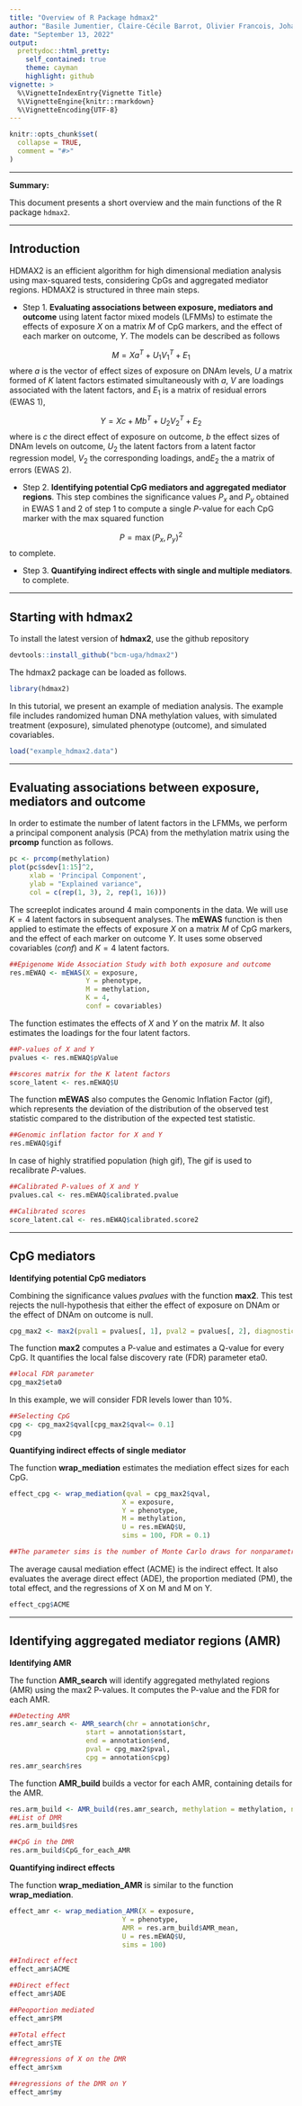 ```yaml
---
title: "Overview of R Package hdmax2"
author: "Basile Jumentier, Claire-Cécile Barrot, Olivier Francois, Johanna Lepeule"
date: "September 13, 2022"
output:
  prettydoc::html_pretty:
    self_contained: true
    theme: cayman
    highlight: github
vignette: >
  %\VignetteIndexEntry{Vignette Title}
  %\VignetteEngine{knitr::rmarkdown}
  %\VignetteEncoding{UTF-8}
---
```


```r
knitr::opts_chunk$set(
  collapse = TRUE,
  comment = "#>"
)
```

***

**Summary:**

This document presents a short overview and the main functions of the R package `hdmax2`.

***

## Introduction 

HDMAX2 is an efficient algorithm for high dimensional mediation analysis using max-squared tests, considering CpGs and aggregated mediator regions. HDMAX2 is structured in three main steps.

- Step 1. **Evaluating associations between exposure, mediators and outcome** using latent factor mixed models (LFMMs) to estimate the effects of exposure $X$ on a matrix $M$ of CpG markers, and the effect of each marker on outcome, $Y$. The models can be described as follows

$$
 M=Xa^T +U_1V_1^T +E_1
$$
where $a$ is the vector of effect sizes of exposure on DNAm levels, $U$ a matrix formed of $K$ latent factors estimated simultaneously with $a$, $V$ are loadings associated with the latent factors, and  $E_1$ is a matrix of residual errors (EWAS 1),

$$
Y=Xc+Mb^T +U_2V_2^T +E_2 
$$
where is $c$ the direct effect of exposure on outcome, $b$ the effect sizes of DNAm levels on outcome, $U_2$ the latent factors from a latent factor regression model, $V_2$ the corresponding loadings, and$E_2$ the a matrix of errors (EWAS 2).

- Step 2. **Identifying potential CpG mediators and aggregated mediator regions**. This step combines the significance values $P_x$ and $P_y$ obtained in EWAS 1 and 2 of step 1 to compute a single  $P$-value for each CpG marker with the max squared function

$$
P = \max(P_x, P_y)^2
$$
to complete. 

- Step 3. **Quantifying indirect effects with single and multiple mediators**.
to complete.


***
## Starting with hdmax2

To install the latest version of **hdmax2**, use the github repository 
```r
devtools::install_github("bcm-uga/hdmax2")
```
The hdmax2 package can be loaded as follows. 
```r
library(hdmax2)
```

In this tutorial, we present an example of mediation analysis. The example file includes randomized human DNA methylation values, with simulated treatment (exposure), simulated phenotype (outcome), and simulated covariables.  

```r
load("example_hdmax2.data")
```
***

## Evaluating associations between exposure, mediators and outcome

In order to estimate the number of latent factors in the LFMMs, we perform a principal component analysis (PCA) from the methylation matrix using the **prcomp** function as follows. 

```r
pc <- prcomp(methylation)
plot(pc$sdev[1:15]^2,
     xlab = 'Principal Component',
     ylab = "Explained variance",
     col = c(rep(1, 3), 2, rep(1, 16)))
```

The screeplot indicates around 4 main components in the data. We will use $K = 4$ latent factors in subsequent analyses. The **mEWAS** function is then applied to estimate the effects of exposure $X$ on a matrix $M$ of CpG markers, and the effect of each marker on outcome $Y$. It uses some observed covariables ($conf$) and $K = 4$ latent factors.

```r
##Epigenome Wide Association Study with both exposure and outcome
res.mEWAQ <- mEWAS(X = exposure,
                   Y = phenotype,
                   M = methylation,
                   K = 4,
                   conf = covariables) 
```

The function estimates the effects of $X$ and $Y$ on the matrix $M$. It also estimates the  loadings for the four latent factors.

```r
##P-values of X and Y
pvalues <- res.mEWAQ$pValue

##scores matrix for the K latent factors
score_latent <- res.mEWAQ$U

```

The function **mEWAS** also computes the Genomic Inflation Factor (gif), which represents the deviation of the distribution of the observed test statistic compared to the distribution of the expected test statistic.

```r
##Genomic inflation factor for X and Y
res.mEWAQ$gif
```

In case of highly stratified population (high gif), The gif is used to recalibrate $P$-values.

```r
##Calibrated P-values of X and Y
pvalues.cal <- res.mEWAQ$calibrated.pvalue

##Calibrated scores
score_latent.cal <- res.mEWAQ$calibrated.score2
```
***
## CpG mediators

**Identifying potential CpG mediators**

Combining the significance values $pvalues$ with the function **max2**. This test rejects the null-hypothesis that either the effect of exposure on DNAm or the effect of DNAm on outcome is null.

```r
cpg_max2 <- max2(pval1 = pvalues[, 1], pval2 = pvalues[, 2], diagnostic.plot = T)
```

The function **max2** computes a P-value and estimates a Q-value for every CpG. It quantifies the local false discovery rate (FDR) parameter eta0.

```r
##local FDR parameter
cpg_max2$eta0
```

In this example, we will consider FDR levels lower than 10%.


```r
##Selecting CpG
cpg <- cpg_max2$qval[cpg_max2$qval<= 0.1]
cpg
```

**Quantifying indirect effects of single mediator**

The function **wrap_mediation** estimates the mediation effect sizes for each CpG.
```r
effect_cpg <- wrap_mediation(qval = cpg_max2$qval,
                            X = exposure,
                            Y = phenotype,
                            M = methylation,
                            U = res.mEWAQ$U,
                            sims = 100, FDR = 0.1)

##The parameter sims is the number of Monte Carlo draws for nonparametric bootstrap or quasi-Bayesian approximation. 10000 is recommended, but we used 100 for the example.


```

The average causal mediation effect (ACME) is the indirect effect. It also evaluates the average direct effect (ADE), the proportion mediated (PM), the total effect, and the regressions of X on M and M on Y.

```r
effect_cpg$ACME
```
***
## Identifying aggregated mediator regions (AMR)

**Identifying AMR**

The function **AMR_search** will identify aggregated methylated regions (AMR) using the max2 P-values. It computes the P-value and the FDR for each AMR.

```r
##Detecting AMR
res.amr_search <- AMR_search(chr = annotation$chr,
                   start = annotation$start,
                   end = annotation$end,
                   pval = cpg_max2$pval,
                   cpg = annotation$cpg)
res.amr_search$res
```
The function **AMR_build** builds  a vector for each AMR, containing details for the AMR.

```r
res.arm_build <- AMR_build(res.amr_search, methylation = methylation, nb_cpg = 2)
##List of DMR
res.arm_build$res
```
```r
##CpG in the DMR
res.arm_build$CpG_for_each_AMR
```

**Quantifying indirect effects**

The function **wrap_mediation_AMR** is similar to the function **wrap_mediation**.
```r
effect_amr <- wrap_mediation_AMR(X = exposure,
                            Y = phenotype,
                            AMR = res.arm_build$AMR_mean,
                            U = res.mEWAQ$U,
                            sims = 100)
```

```r
##Indirect effect
effect_amr$ACME
```
```r
##Direct effect
effect_amr$ADE
```
```r
##Peoportion mediated
effect_amr$PM
```
```r
##Total effect
effect_amr$TE
```
```r
##regressions of X on the DMR
effect_amr$xm
```
```r
##regressions of the DMR on Y
effect_amr$my
```






